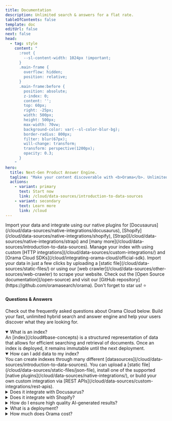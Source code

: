 ```yaml
---
title: Documentation
description: Unlimited search & answers for a flat rate.
tableOfContents: false
template: doc
editUrl: false
next: false
head:
  - tag: style
    content: "
      :root {
        --sl-content-width: 1024px !important;
      }
      .main-frame {
        overflow: hidden;
        position: relative;
      }
      .main-frame:before {
        position: absolute;
        z-index: 0;
        content: '';
        top: 60px;
        right: -25px;
        width: 500px;
        height: 500px;
        max-width: 70vw;
        background-color: var(--sl-color-blur-bg);
        border-radius: 800px;
        filter: blur(67px);
        will-change: transform;
        transform: perspective(1200px);
        opacity: 0.3;
      }
    "
hero:
  title: Next-Gen Product Answer Engine.
  tagline: "Make your content discoverable with <b>Orama</b>. Unlimited full-text, vector search, hybrid search... and beyond: inform, present, convert and retain your users with a next-generation search experience."
  actions:
    - variant: primary
      text: Start now
      link: /cloud/data-sources/introduction-to-data-sources
    - variant: secondary
      text: Learn more
      link: /cloud
---
```



<div>
  <div class="my-0">
    <CardGrid>
      <Card title="Native Integrations" icon="puzzle">
        Import your data and integrate using our native plugins for [Docusaurus](/cloud/data-sources/native-integrations/docusaurus), [Shopify](/cloud/data-sources/native-integrations/shopify), [Strapi](/cloud/data-sources/native-integrations/strapi) and [many more](/cloud/data-sources/introduction-to-data-sources).
      </Card>
      <Card title="Custom Integrations" icon="laptop">
        Manage your index with using custom [HTTP integrations](/cloud/data-sources/custom-integrations/) and [Orama Cloud SDKs](/cloud/integrating-orama-cloud/official-sdk).
      </Card>
      <Card title="One Click Integrations" icon="rocket">
        Import your data in just a few clicks by uploading a [static file](/cloud/data-sources/static-files/) or using our [web crawler](/cloud/data-sources/other-sources/web-crawler) to scrape your website.
      </Card>
      <Card title="Open Source" icon="github">
        Check out the [Open Source documentation](/open-source) and visit our [GitHub repository](https://github.com/oramasearch/orama). Don't forget to star us! ⭐️
      </Card>
    </CardGrid>
  </div>
  <div class="mt-40">
    <div class="sm:max-w-[600px] mx-0 pt-6">
      <div class="my-10 sm:mr-20">
        <h4 style="margin: 20px 0">Questions &amp; Answers</h4>
        <p>Check out the frequently asked questions about Orama Cloud below. Build your fast, unlimited hybrid search and answer engine and help your users discover what they are looking for.</p>
      </div>
      <details open="true">
        <summary>What is an index?</summary>
        An [index](/cloud#base-concepts) is a structured representation of data that allows for efficient searching and retrieval of documents. Once an index is deployed, it remains immutable until the next deployment.
      </details>
      <details open="true">
        <summary>How can I add data to my index?</summary>
        You can create indexes through many different [datasources](/cloud/data-sources/introduction-to-data-sources). You can upload a [static file](/cloud/data-sources/static-files/json-file), install one of the supported [native plugins](/cloud/data-sources/native-integrations/), or build your own custom integration via [REST APIs](/cloud/data-sources/custom-integrations/rest-apis).
      </details>
      <details>
        <summary>Does it integrate with Docusaurus?</summary>
        Yes! Simply install Orama's [Docusaurus plugin](/cloud/data-sources/native-integrations/docusaurus) and add unlimited search and answers to your documentation website in no time.
      </details>
      <details>
        <summary>Does it integrate with Shopify?</summary>
        Yes, you can [integrate your online shop](/cloud/data-sources/native-integrations/shopify) with Orama and leverage on the power of unlimited vector and hybrid search to make your products discoverable.
      </details>
      <details>
        <summary>How do I ensure high quality AI-generated results?</summary>
        In the background, Orama Cloud asyncronously runs an extensive set of quality checks on each interaction. You can easily add contextual data and fine-tuned prompts to every [answer session](/cloud/answer-engine/creating-an-answer-session), giving your users the best answers for their needs.
      </details>
      <details>
        <summary>What is a deployment?</summary>
        Orama Cloud indexes are [immutable](/cloud#basic-concepts). To change the content of an index, you have to perform a re-deployment. While [deploying your index](/cloud), Orama Cloud will distribute it to over **300 global points of presence** across more than 100 countries worldwide. This will guarantee the lowest possible latency for any search query, **at any scale**.
      </details>
      <details>
        <summary>How much does Orama cost?</summary>
        Orama is <b>Free</b> for up to 3 indexes. [Unlimited queries](/cloud/performing-search/), [unlimited embeddings](/cloud/orama-ai/automatic-embeddings-generation#pricing) and [answer generations](/cloud/answer-engine/) are included. Not enough? You can pick a different plan depending on your needs, [starting at $49 / month](https://orama.com/pricing).
      </details>
    </div>
  </div>
</div>
